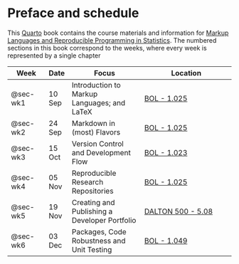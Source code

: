 # Preface and schedule {.unnumbered}

This [Quarto](https://quarto.org) book contains the course materials and information for [Markup Languages and Reproducible Programming in Statistics](https://osiris-student.uu.nl/#/onderwijscatalogus/extern/cursus?cursuscode=202000010&taal=en&collegejaar=huidig). The numbered sections in this book correspond to the weeks, where every week is represented by a single chapter

| Week                  | Date   | Focus                                       | Location                                                |
|-----------------------|--------|---------------------------------------------|---------------------------------------------------------|
| @sec-wk1 | 10 Sep | Introduction to Markup Languages; and LaTeX | [BOL - 1.025](https://students.uu.nl/bolognalaan-101)      |
| @sec-wk2 | 24 Sep | Markdown in (most) Flavors                  | [BOL - 1.025](https://students.uu.nl/bolognalaan-101)      |
| @sec-wk3 | 15 Oct | Version Control and Development Flow        | [BOL - 1.023](https://students.uu.nl/bolognalaan-101) |
| @sec-wk4 | 05 Nov | Reproducible Research Repositories          | [BOL - 1.025](https://students.uu.nl/bolognalaan-101)      |
| @sec-wk5 | 19 Nov | Creating and Publishing a Developer Portfolio                         | [DALTON 500 - 5.08](https://students.uu.nl/daltonlaan-500-0)      |
| @sec-wk6 | 03 Dec | Packages, Code Robustness and Unit Testing  | [BOL - 1.049](https://students.uu.nl/bolognalaan-101)      |
